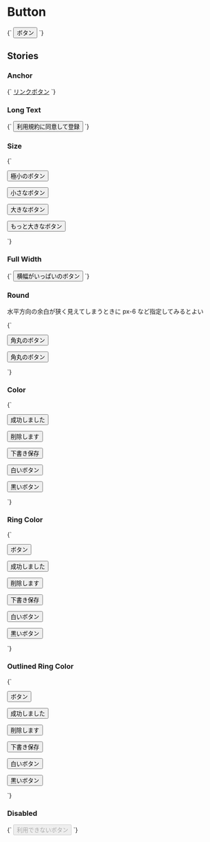 
<Meta title="Buttons/Button" />

# Button

<Canvas>
  <Story name="Default">
    {`
      <button type="button" class="button">ボタン</button>
    `}
  </Story>
</Canvas>

## Stories

### Anchor

<Canvas>
  <Story name="Anchor">
    {`
      <a href="#" class="button">リンクボタン</a>
    `}
  </Story>
</Canvas>

### Long Text

<Canvas>
  <Story name="Long Text">
    {`
      <button type="button" class="button">利用規約に同意して登録</button>
    `}
  </Story>
</Canvas>

### Size

<Canvas>
  <Story name="Size">
    {`
      <p class="mb-4">
        <button type="button" class="button text-xs">極小のボタン</button>
      </p>
      <p class="mb-4">
        <button type="button" class="button text-sm">小さなボタン</button>
      </p>
      <p class="mb-4">
        <button type="button" class="button text-lg">大きなボタン</button>
      </p>
      <p>
        <button type="button" class="button text-xl">もっと大きなボタン</button>
      </p>
    `}
  </Story>
</Canvas>

### Full Width

<Canvas>
  <Story name="Full Width">
    {`
      <button type="button" class="button w-full">横幅がいっぱいのボタン</button>
    `}
  </Story>
</Canvas>

### Round

水平方向の余白が狭く見えてしまうときに px-6 など指定してみるとよい

<Canvas>
  <Story name="Round">
    {`
      <p class="mb-4">
        <button type="button" class="button rounded-full">角丸のボタン</button>
      </p>
      <p>
        <button type="button" class="button rounded-full px-6">角丸のボタン</button>
      </p>
    `}
  </Story>
</Canvas>

### Color

<Canvas>
  <Story name="Color">
    {`
      <p class="mb-4">
        <button type="button" class="button bg-success">成功しました</button>
      </p>
      <p class="mb-4">
        <button type="button" class="button bg-danger">削除します</button>
      </p>
      <p class="mb-4">
        <button type="button" class="button bg-warning text-black">下書き保存</button>
      </p>
      <p class="mb-4">
        <button type="button" class="button bg-gray-100 text-black">白いボタン</button>
      </p>
      <p>
        <button type="button" class="button bg-gray-700">黒いボタン</button>
      </p>
    `}
  </Story>
</Canvas>

### Ring Color

<Canvas>
  <Story name="Ring Color">
    {`
      <p class="mb-4">
        <button type="button" class="button ring-opacity-50 ring-4">ボタン</button>
      </p>
      <p class="mb-4">
        <button type="button" class="button bg-success ring-success ring-opacity-50 ring-4">成功しました</button>
      </p>
      <p class="mb-4">
        <button type="button" class="button bg-danger ring-danger ring-opacity-50 ring-4">削除します</button>
      </p>
      <p class="mb-4">
        <button type="button" class="button bg-warning text-black ring-warning ring-opacity-50 ring-4">下書き保存</button>
      </p>
      <p class="mb-4">
        <button type="button" class="button bg-gray-100 text-black ring-gray-200 ring-opacity-60 ring-4">白いボタン</button>
      </p>
      <p>
        <button type="button" class="button bg-gray-700 ring-gray-700 ring-opacity-50 ring-4">黒いボタン</button>
      </p>
    `}
  </Story>
</Canvas>

### Outlined Ring Color

<Canvas>
  <Story name="Outlined Ring Color">
    {`
      <p class="mb-4">
        <button type="button" class="button ring-opacity-50 ring-offset-1 ring-4">ボタン</button>
      </p>
      <p class="mb-4">
        <button type="button" class="button bg-success ring-success ring-opacity-50 ring-offset-1 ring-4">成功しました</button>
      </p>
      <p class="mb-4">
        <button type="button" class="button bg-danger ring-danger ring-opacity-50 ring-offset-1 ring-4">削除します</button>
      </p>
      <p class="mb-4">
        <button type="button" class="button bg-warning text-black ring-warning ring-opacity-50 ring-offset-1 ring-4">下書き保存</button>
      </p>
      <p class="mb-4">
        <button type="button" class="button bg-gray-100 text-black ring-gray-200 ring-opacity-60 ring-offset-1 ring-4">白いボタン</button>
      </p>
      <p>
        <button type="button" class="button bg-gray-700 ring-gray-700 ring-opacity-50 ring-offset-1 ring-4">黒いボタン</button>
      </p>
    `}
  </Story>
</Canvas>

### Disabled

<Canvas>
  <Story name="Disabled">
    {`
      <button type="button" disabled class="button">利用できないボタン</button>
    `}
  </Story>
</Canvas>
